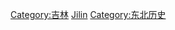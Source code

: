{{Catnav|頁面分類|各種主題的頁面分類|依中国各省来作的分类|中国各地历史}}
{{Catnav|頁面分類|历史|各國歷史|中国历史|中国各地历史}}

{{catmore}}

[[Category:吉林|Category:吉林]]
[[Category:中国各省历史|Jilin]]
[[Category:东北历史|Category:东北历史]]